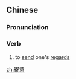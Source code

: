 ==Chinese==
{{zh-forms}}

===Pronunciation===
{{zh-pron
|m=jìyì
|c=gei3 ji3
|cat=v
}}

===Verb===
{{zh-verb}}

# {{lb|zh|literary}} to [[send]] one's [[regards]]

[[zh:寄意]]